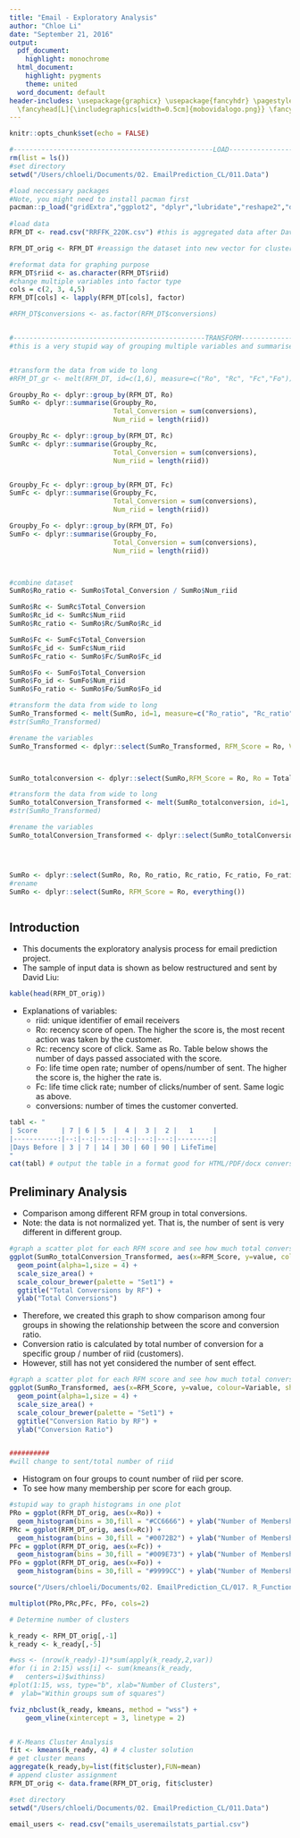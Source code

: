 ```yaml
---
title: "Email - Exploratory Analysis"
author: "Chloe Li"
date: "September 21, 2016"
output:
  pdf_document:
    highlight: monochrome
  html_document:
    highlight: pygments
    theme: united
  word_document: default
header-includes: \usepackage{graphicx} \usepackage{fancyhdr} \pagestyle{fancy} \setlength\headheight{28pt}
  \fancyhead[L]{\includegraphics[width=0.5cm]{mobovidalogo.png}} \fancyfoot[LE,RO]{CL}
---
```


```r
knitr::opts_chunk$set(echo = FALSE)
```


```r

#--------------------------------------------------LOAD-------------------------------------------------------#
rm(list = ls())
#set directory
setwd("/Users/chloeli/Documents/02. EmailPrediction_CL/011.Data")

#load neccessary packages
#Note, you might need to install pacman first
pacman::p_load("gridExtra","ggplot2", "dplyr","lubridate","reshape2","data.table","quantmod","lme4","lattice","plyr","broom",'ReporteRs',"knitr","xtable", "cluster","fpc","factoextra","grid","gridExtra")
      
#load data
RFM_DT <- read.csv("RRFFK_220K.csv") #this is aggregated data after David Liu rank riid by recency and frequency

RFM_DT_orig <- RFM_DT #reassign the dataset into new vector for clustering purpose

#reformat data for graphing purpose
RFM_DT$riid <- as.character(RFM_DT$riid)
#change multiple variables into factor type
cols = c(2, 3, 4,5)
RFM_DT[cols] <- lapply(RFM_DT[cols], factor)

#RFM_DT$conversions <- as.factor(RFM_DT$conversions)


#------------------------------------------------TRANSFORM-----------------------------------------------------#
#this is a very stupid way of grouping multiple variables and summarise them


#transform the data from wide to long
#RFM_DT_gr <- melt(RFM_DT, id=c(1,6), measure=c("Ro", "Rc", "Fc","Fo"))

Groupby_Ro <- dplyr::group_by(RFM_DT, Ro)
SumRo <- dplyr::summarise(Groupby_Ro,
                          Total_Conversion = sum(conversions),
                          Num_riid = length(riid))

Groupby_Rc <- dplyr::group_by(RFM_DT, Rc)
SumRc <- dplyr::summarise(Groupby_Rc,
                          Total_Conversion = sum(conversions),
                          Num_riid = length(riid))


Groupby_Fc <- dplyr::group_by(RFM_DT, Fc)
SumFc <- dplyr::summarise(Groupby_Fc,
                          Total_Conversion = sum(conversions),
                          Num_riid = length(riid))

Groupby_Fo <- dplyr::group_by(RFM_DT, Fo)
SumFo <- dplyr::summarise(Groupby_Fo,
                          Total_Conversion = sum(conversions),
                          Num_riid = length(riid))



#combine dataset
SumRo$Ro_ratio <- SumRo$Total_Conversion / SumRo$Num_riid

SumRo$Rc <- SumRc$Total_Conversion
SumRo$Rc_id <- SumRc$Num_riid
SumRo$Rc_ratio <- SumRo$Rc/SumRo$Rc_id

SumRo$Fc <- SumFc$Total_Conversion
SumRo$Fc_id <- SumFc$Num_riid
SumRo$Fc_ratio <- SumRo$Fc/SumRo$Fc_id

SumRo$Fo <- SumFo$Total_Conversion
SumRo$Fo_id <- SumFo$Num_riid
SumRo$Fo_ratio <- SumRo$Fo/SumRo$Fo_id

#transform the data from wide to long
SumRo_Transformed <- melt(SumRo, id=1, measure=c("Ro_ratio", "Rc_ratio", "Fc_ratio","Fo_ratio"))
#str(SumRo_Transformed)

#rename the variables
SumRo_Transformed <- dplyr::select(SumRo_Transformed, RFM_Score = Ro, Variable = variable, everything())



SumRo_totalconversion <- dplyr::select(SumRo,RFM_Score = Ro, Ro = Total_Conversion,Rc, Fc, Fo)

#transform the data from wide to long
SumRo_totalConversion_Transformed <- melt(SumRo_totalconversion, id=1, measure=c("Ro", "Rc", "Fc","Fo"))
#str(SumRo_Transformed)

#rename the variables
SumRo_totalConversion_Transformed <- dplyr::select(SumRo_totalConversion_Transformed, everything(), Variable = variable, everything())




SumRo <- dplyr::select(SumRo, Ro, Ro_ratio, Rc_ratio, Fc_ratio, Fo_ratio)
#rename
SumRo <- dplyr::select(SumRo, RFM_Score = Ro, everything())



```

## Introduction
- This documents the exploratory analysis process for email prediction project.
- The sample of input data is shown as below restructured and sent by David Liu:

```r
kable(head(RFM_DT_orig))
```

- Explanations of variables:
    + riid: unique identifier of email receivers
    + Ro: recency score of open. The higher the score is, the most recent action was taken by the customer.
    + Rc: recency score of click. Same as Ro. Table below shows the number of days passed associated with the score.
    + Fo: life time open rate; number of opens/number of sent. The higher the score is, the higher the rate is.
    + Fc: life time click rate; number of clicks/number of sent. Same logic as above.
    + conversions: number of times the customer converted.

```r
tabl <- "
| Score      | 7 | 6 | 5  |  4 |  3 |  2 |   1     |
|-----------:|--:|--:|---:|---:|---:|---:|--------:|
|Days Before | 3 | 7 | 14 | 30 | 60 | 90 | LifeTime|  
"
cat(tabl) # output the table in a format good for HTML/PDF/docx conversion
```

\pagebreak
    

## Preliminary Analysis
- Comparison among different RFM group in total conversions.
- Note: the data is not normalized yet. That is, the number of sent is very different in different group.

```r
#graph a scatter plot for each RFM score and see how much total conversions relate to each categories
ggplot(SumRo_totalConversion_Transformed, aes(x=RFM_Score, y=value, colour=Variable, shape=Variable)) + 
  geom_point(alpha=1,size = 4) + 
  scale_size_area() + 
  scale_colour_brewer(palette = "Set1") +
  ggtitle("Total Conversions by RF") +
  ylab("Total Conversions")


```

\pagebreak

- Therefore, we created this graph to show comparison among four groups in showing the relationship between the score and conversion ratio.
- Conversion ratio is calculated by total number of conversion for a specific group / number of riid (customers).
- However, still has not yet considered the number of sent effect.

```r
#graph a scatter plot for each RFM score and see how much total conversions relate to each categories
ggplot(SumRo_Transformed, aes(x=RFM_Score, y=value, colour=Variable, shape=Variable)) + 
  geom_point(alpha=1,size = 4) + 
  scale_size_area() + 
  scale_colour_brewer(palette = "Set1") +
  ggtitle("Conversion Ratio by RF") +
  ylab("Conversion Ratio")


##########
#will change to sent/total number of riid


```

\pagebreak

- Histogram on four groups to count number of riid per score.
- To see how many membership per score for each group.

```r
#stupid way to graph histograms in one plot
PRo = ggplot(RFM_DT_orig, aes(x=Ro)) + 
  geom_histogram(bins = 30,fill = "#CC6666") + ylab("Number of Membership")
PRc = ggplot(RFM_DT_orig, aes(x=Rc)) + 
  geom_histogram(bins = 30,fill = "#0072B2") + ylab("Number of Membership")
PFc = ggplot(RFM_DT_orig, aes(x=Fc)) + 
  geom_histogram(bins = 30,fill = "#009E73") + ylab("Number of Membership")
PFo = ggplot(RFM_DT_orig, aes(x=Fo)) + 
  geom_histogram(bins = 30,fill = "#9999CC") + ylab("Number of Membership")

source("/Users/chloeli/Documents/02. EmailPrediction_CL/017. R_Function_CL_Email/multiplot_fun.R")

multiplot(PRo,PRc,PFc, PFo, cols=2)


```







```r
# Determine number of clusters

k_ready <- RFM_DT_orig[,-1]
k_ready <- k_ready[,-5]

#wss <- (nrow(k_ready)-1)*sum(apply(k_ready,2,var))
#for (i in 2:15) wss[i] <- sum(kmeans(k_ready, 
#  	centers=i)$withinss)
#plot(1:15, wss, type="b", xlab="Number of Clusters",
#  ylab="Within groups sum of squares")

fviz_nbclust(k_ready, kmeans, method = "wss") +
    geom_vline(xintercept = 3, linetype = 2)


# K-Means Cluster Analysis
fit <- kmeans(k_ready, 4) # 4 cluster solution
# get cluster means 
aggregate(k_ready,by=list(fit$cluster),FUN=mean)
# append cluster assignment
RFM_DT_orig <- data.frame(RFM_DT_orig, fit$cluster)
```


```r
#set directory
setwd("/Users/chloeli/Documents/02. EmailPrediction_CL/011.Data")

email_users <- read.csv("emails_useremailstats_partial.csv")




```


